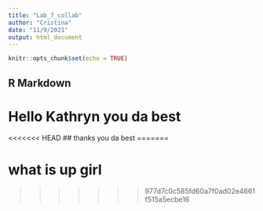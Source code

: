 ```yaml
---
title: "Lab_7_collab"
author: "Cristina"
date: "11/9/2021"
output: html_document
---
```


```r
knitr::opts_chunk$set(echo = TRUE)
```

## R Markdown
# Hello Kathryn you da best 
<<<<<<< HEAD
## thanks you da best
=======

# what is up girl 
>>>>>>> 977d7c0c585fd60a7f0ad02e4661f515a5ecbe16
